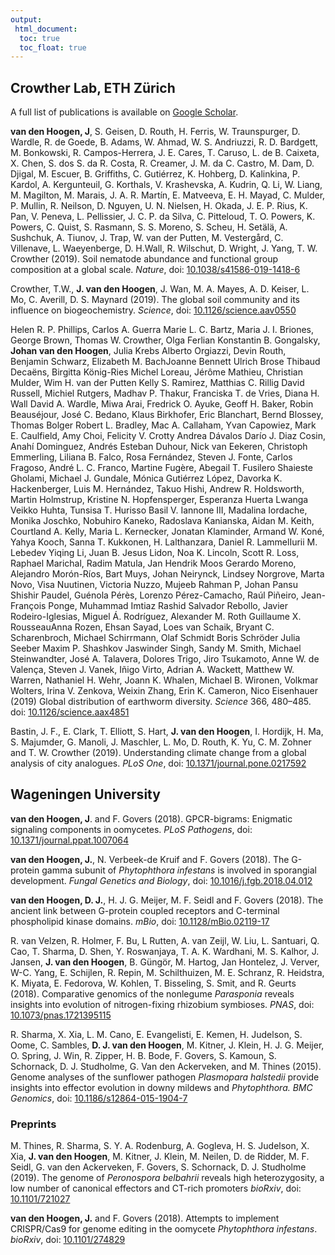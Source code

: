 ```yaml
---
output:
 html_document: 
  toc: true
  toc_float: true
---
```


<link rel="stylesheet" href="styles.css" type="text/css">

## Crowther Lab, ETH Zürich
A full list of publications is available on [Google Scholar](https://scholar.google.com/citations?user=0Pl8Q1EAAAAJ&hl=en).

<!-- ### Selected publications -->

**van den Hoogen, J**, S. Geisen, D. Routh, H. Ferris, W. Traunspurger, D. Wardle, R. de Goede, B. Adams, W. Ahmad, W. S. Andriuzzi, R. D. Bardgett, M. Bonkowski, R. Campos-Herrera, J. E. Cares, T. Caruso, L. de B. Caixeta, X. Chen, S. dos S. da R. Costa, R. Creamer, J. M. da C. Castro, M. Dam, D. Djigal, M. Escuer, B. Griffiths, C. Gutiérrez, K. Hohberg, D. Kalinkina, P. Kardol, A. Kergunteuil, G. Korthals, V. Krashevska, A. Kudrin, Q. Li, W. Liang, M. Magilton, M. Marais, J. A. R. Martín, E. Matveeva, E. H. Mayad, C. Mulder, P. Mullin, R. Neilson, D. Nguyen, U. N. Nielsen, H. Okada, J. E. P. Rius, K. Pan, V. Peneva, L. Pellissier, J. C. P. da Silva, C. Pitteloud, T. O. Powers, K. Powers, C. Quist, S. Rasmann, S. S. Moreno, S. Scheu, H. Setälä, A. Sushchuk, A. Tiunov, J. Trap, W. van der Putten, M. Vestergård, C. Villenave, L. Waeyenberge, D. H.Wall, R. Wilschut, D. Wright, J. Yang, T. W. Crowther (2019). Soil nematode abundance and functional group composition at a global scale. *Nature*, doi: [10.1038/s41586-019-1418-6](https://www.nature.com/articles/s41586-019-1418-6)

Crowther, T.W., **J. van den Hoogen**, J. Wan, M. A. Mayes, A. D. Keiser, L. Mo, C. Averill, D. S. Maynard (2019). The global soil community and its influence on biogeochemistry. *Science*, doi: [10.1126/science.aav0550](https://science.sciencemag.org/content/365/6455/eaav0550)

Helen R. P. Phillips, Carlos A. Guerra Marie L. C. Bartz, Maria J. I. Briones, George Brown, Thomas W. Crowther, Olga Ferlian Konstantin B. Gongalsky, **Johan van den Hoogen**, Julia Krebs Alberto Orgiazzi, Devin Routh, Benjamin Schwarz, Elizabeth M. BachJoanne Bennett Ulrich Brose Thibaud Decaëns, Birgitta König-Ries Michel Loreau, Jérôme Mathieu, Christian Mulder, Wim H. van der Putten Kelly S. Ramirez, Matthias C. Rillig David Russell, Michiel Rutgers, Madhav P. Thakur, Franciska T. de Vries, Diana H. Wall David A. Wardle, Miwa Arai, Fredrick O. Ayuke, Geoff H. Baker, Robin Beauséjour, José C. Bedano, Klaus Birkhofer, Eric Blanchart, Bernd Blossey, Thomas Bolger Robert L. Bradley, Mac A. Callaham, Yvan Capowiez, Mark E. Caulfield, Amy Choi, Felicity V. Crotty Andrea Dávalos Darío J. Diaz Cosin, Anahí Dominguez, Andrés Esteban Duhour, Nick van Eekeren, Christoph Emmerling, Liliana B. Falco, Rosa Fernández, Steven J. Fonte, Carlos Fragoso, André L. C. Franco, Martine Fugère, Abegail T. Fusilero Shaieste Gholami, Michael J. Gundale, Mónica Gutiérrez López, Davorka K. Hackenberger, Luis M. Hernández, Takuo Hishi, Andrew R. Holdsworth, Martin Holmstrup, Kristine N. Hopfensperger, Esperanza Huerta Lwanga Veikko Huhta, Tunsisa T. Hurisso Basil V. Iannone III, Madalina Iordache, Monika Joschko, Nobuhiro Kaneko, Radoslava Kanianska, Aidan M. Keith, Courtland A. Kelly, Maria L. Kernecker, Jonatan Klaminder, Armand W. Koné, Yahya Kooch, Sanna T. Kukkonen, H. Lalthanzara, Daniel R. LammelIurii M. Lebedev Yiqing Li, Juan B. Jesus Lidon, Noa K. Lincoln, Scott R. Loss, Raphael Marichal, Radim Matula, Jan Hendrik Moos Gerardo Moreno, Alejandro Morón-Ríos, Bart Muys, Johan Neirynck, Lindsey Norgrove, Marta Novo, Visa Nuutinen, Victoria Nuzzo, Mujeeb Rahman P, Johan Pansu Shishir Paudel, Guénola Pérès, Lorenzo Pérez-Camacho, Raúl Piñeiro, Jean-François Ponge, Muhammad Imtiaz Rashid Salvador Rebollo, Javier Rodeiro-Iglesias, Miguel Á. Rodríguez, Alexander M. Roth Guillaume X. RousseauAnna Rozen, Ehsan Sayad, Loes van Schaik, Bryant C. Scharenbroch, Michael Schirrmann, Olaf Schmidt Boris Schröder Julia Seeber Maxim P. Shashkov Jaswinder Singh, Sandy M. Smith, Michael Steinwandter, José A. Talavera, Dolores Trigo, Jiro Tsukamoto, Anne W. de Valença, Steven J. Vanek, Iñigo Virto, Adrian A. Wackett, Matthew W. Warren, Nathaniel H. Wehr, Joann K. Whalen, Michael B. Wironen, Volkmar Wolters, Irina V. Zenkova, Weixin Zhang, Erin K. Cameron, Nico Eisenhauer (2019) Global distribution of earthworm diversity. *Science* 366, 480–485. doi: [10.1126/science.aax4851](https://doi.org/10.1126/science.aax4851)

Bastin, J. F., E. Clark, T. Elliott, S. Hart, **J. van den Hoogen**, I. Hordijk, H. Ma, S. Majumder, G. Manoli, J. Maschler, L. Mo, D. Routh, K. Yu, C. M. Zohner and T. W. Crowther (2019). Understanding climate change from a global analysis of city analogues. *PLoS One*, doi: [10.1371/journal.pone.0217592](https://journals.plos.org/plosone/article?id=10.1371/journal.pone.0217592)

## Wageningen University

<!-- ### Selected publications -->
**van den Hoogen, J**. and F. Govers (2018). GPCR-bigrams: Enigmatic signaling components in oomycetes. *PLoS Pathogens*, doi: [10.1371/journal.ppat.1007064](https://journals.plos.org/plospathogens/article?id=10.1371/journal.ppat.1007064)

**van den Hoogen, J.**, N. Verbeek-de Kruif and F. Govers (2018). The G-protein gamma subunit of *Phytophthora infestans* is involved in sporangial development. *Fungal Genetics and Biology*, doi: [10.1016/j.fgb.2018.04.012](https://www.sciencedirect.com/science/article/pii/S1087184518300719)

**van den Hoogen, D. J.**, H. J. G. Meijer, M. F. Seidl and F. Govers (2018). The ancient link between G-protein coupled receptors and C-terminal phospholipid kinase domains. *mBio*, doi: [10.1128/mBio.02119-17](https://mbio.asm.org/content/9/1/e02119-17)

R. van Velzen, R. Holmer, F. Bu, L Rutten, A. van Zeijl, W. Liu, L. Santuari, Q. Cao, T. Sharma, D. Shen, Y. Roswanjaya, T. A. K. Wardhani, M. S. Kalhor, J. Jansen, **J. van den Hoogen**, B. Güngör, M. Hartog, Jan Hontelez, J. Verver, W-C. Yang, E. Schijlen, R. Repin, M. Schilthuizen, M. E. Schranz, R. Heidstra, K. Miyata, E. Fedorova, W. Kohlen, T. Bisseling, S. Smit, and R. Geurts (2018). Comparative genomics of the nonlegume *Parasponia* reveals insights into evolution of nitrogen-fixing rhizobium symbioses. *PNAS*, doi: [10.1073/pnas.1721395115](https://www.pnas.org/content/115/20/E4700)

R. Sharma, X. Xia, L. M. Cano, E. Evangelisti, E. Kemen, H. Judelson, S. Oome, C. Sambles, **D. J. van den Hoogen**, M. Kitner, J. Klein, H. J. G. Meijer, O. Spring, J. Win, R. Zipper, H. B. Bode, F. Govers, S. Kamoun, S. Schornack, D. J. Studholme, G. Van den Ackerveken, and M. Thines (2015). Genome analyses of the sunflower pathogen *Plasmopara halstedii* provide insights into effector evolution in downy mildews and *Phytophthora.* *BMC Genomics*, doi: [10.1186/s12864-015-1904-7](https://bmcgenomics.biomedcentral.com/articles/10.1186/s12864-015-1904-7)

### Preprints
M. Thines, R. Sharma, S. Y. A. Rodenburg, A. Gogleva, H. S. Judelson, X. Xia, **J. van den Hoogen**, M. Kitner, J. Klein, M. Neilen, D. de Ridder, M. F. Seidl, G. van den Ackerveken, F. Govers, S. Schornack, D. J. Studholme (2019). The genome of *Peronospora belbahrii* reveals high heterozygosity, a low number of canonical effectors and CT-rich promoters *bioRxiv*, doi: [10.1101/721027](https://www.biorxiv.org/content/10.1101/721027v1)

**van den Hoogen, J.** and F. Govers (2018). Attempts to implement CRISPR/Cas9 for genome editing in the oomycete *Phytophthora infestans*. *bioRxiv*, doi: [10.1101/274829](https://www.biorxiv.org/content/10.1101/274829v2)




